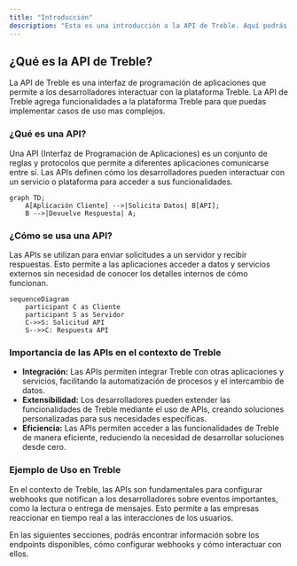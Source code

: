 ```yaml
---
title: "Introducción"
description: "Esta es una introducción a la API de Treble. Aquí podrás encontrar información sobre los endpoints disponibles y cómo interactuar con ellos. La API de Treble agrega funcionalidades a la plataforma Treble para que puedas implementar casos de uso mas complejos."
---
```


## ¿Qué es la API de Treble?

La API de Treble es una interfaz de programación de aplicaciones que permite a los desarrolladores interactuar con la plataforma Treble. La API de Treble agrega funcionalidades a la plataforma Treble para que puedas implementar casos de uso mas complejos.

### ¿Qué es una API?

Una API (Interfaz de Programación de Aplicaciones) es un conjunto de reglas y protocolos que permite a diferentes aplicaciones comunicarse entre sí. Las APIs definen cómo los desarrolladores pueden interactuar con un servicio o plataforma para acceder a sus funcionalidades.

```mermaid
graph TD;
    A[Aplicación Cliente] -->|Solicita Datos| B[API];
    B -->|Devuelve Respuesta| A;
```

### ¿Cómo se usa una API?

Las APIs se utilizan para enviar solicitudes a un servidor y recibir respuestas. Esto permite a las aplicaciones acceder a datos y servicios externos sin necesidad de conocer los detalles internos de cómo funcionan.

```mermaid
sequenceDiagram
    participant C as Cliente
    participant S as Servidor
    C->>S: Solicitud API
    S-->>C: Respuesta API
```

### Importancia de las APIs en el contexto de Treble

- **Integración:** Las APIs permiten integrar Treble con otras aplicaciones y servicios, facilitando la automatización de procesos y el intercambio de datos.
- **Extensibilidad:** Los desarrolladores pueden extender las funcionalidades de Treble mediante el uso de APIs, creando soluciones personalizadas para sus necesidades específicas.
- **Eficiencia:** Las APIs permiten acceder a las funcionalidades de Treble de manera eficiente, reduciendo la necesidad de desarrollar soluciones desde cero.

### Ejemplo de Uso en Treble

En el contexto de Treble, las APIs son fundamentales para configurar webhooks que notifican a los desarrolladores sobre eventos importantes, como la lectura o entrega de mensajes. Esto permite a las empresas reaccionar en tiempo real a las interacciones de los usuarios.

En las siguientes secciones, podrás encontrar información sobre los endpoints disponibles, cómo configurar webhooks y cómo interactuar con ellos.